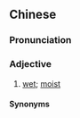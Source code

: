 {{also|湿漉漉}}
==Chinese==
{{zh-forms|s=湿漉漉|t2=溼漉漉|alt=濕淥淥/溼淥淥/湿渌渌}}

===Pronunciation===
{{zh-pron
|m=shīlùlù
|w=4seq loq loq
|cat=a
}}

===Adjective===
{{zh-adj}}

# [[wet]]; [[moist]]

====Synonyms====
{{zh-dial|濕乎乎}}